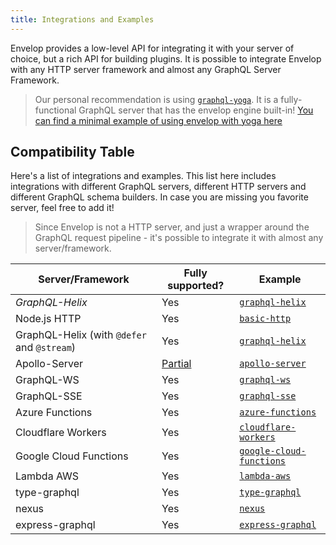 ```yaml
---
title: Integrations and Examples
---
```


Envelop provides a low-level API for integrating it with your server of choice, but a rich API for building plugins. It is possible to integrate Envelop with any HTTP server framework and almost any GraphQL Server Framework.

> Our personal recommendation is using [`graphql-yoga`](https://graphql-yoga.com/). It is a fully-functional GraphQL server that has the envelop engine built-in! [You can find a minimal example of using envelop with yoga here](https://www.graphql-yoga.com/docs/features/envelop-plugins)

## Compatibility Table

Here's a list of integrations and examples. This list here includes integrations with different GraphQL servers, different HTTP servers and different GraphQL schema builders. In case you are missing you favorite server, feel free to add it!

> Since Envelop is not a HTTP server, and just a wrapper around the GraphQL request pipeline - it's possible to integrate it with almost any server/framework.

| Server/Framework                            | Fully supported?                                                                                    | Example                                                                                                 |
| ------------------------------------------- | --------------------------------------------------------------------------------------------------- | ------------------------------------------------------------------------------------------------------- |
| _GraphQL-Helix_                             | Yes                                                                                                 | [`graphql-helix`](https://github.com/n1ru4l/envelop/tree/main/examples/graphql-helix)                   |
| Node.js HTTP                                | Yes                                                                                                 | [`basic-http`](https://github.com/n1ru4l/envelop/tree/main/examples/simple-http)                        |
| GraphQL-Helix (with `@defer` and `@stream`) | Yes                                                                                                 | [`graphql-helix`](https://github.com/n1ru4l/envelop/tree/main/examples/graphql-helix-defer-stream)      |
| Apollo-Server                               | [Partial](https://github.com/apollographql/apollo-server/discussions/5541)                          | [`apollo-server`](https://github.com/n1ru4l/envelop/tree/main/examples/apollo-server)                   |
| GraphQL-WS                                  | Yes                                                                                                 | [`graphql-ws`](https://github.com/n1ru4l/envelop/tree/main/examples/graphql-ws)                         |
| GraphQL-SSE                                 | Yes                                                                                                 | [`graphql-sse`](https://github.com/n1ru4l/envelop/tree/main/examples/graphql-sse)                       |
| Azure Functions                             | Yes                                                                                                 | [`azure-functions`](https://github.com/n1ru4l/envelop/tree/main/examples/azure-functions)               |
| Cloudflare Workers                          | Yes                                                                                                 | [`cloudflare-workers`](https://github.com/n1ru4l/envelop/tree/main/examples/cloudflare-workers)         |
| Google Cloud Functions                      | Yes                                                                                                 | [`google-cloud-functions`](https://github.com/n1ru4l/envelop/tree/main/examples/google-cloud-functions) |
| Lambda AWS                                  | Yes                                                                                                 | [`lambda-aws`](https://github.com/n1ru4l/envelop/tree/main/examples/lambda-aws)                         |
| type-graphql                                | Yes                                                                                                 | [`type-graphql`](https://github.com/n1ru4l/envelop/tree/main/examples/typegraphql)                      |
| nexus                                       | Yes                                                                                                 | [`nexus`](https://github.com/n1ru4l/envelop/tree/main/examples/nexus)                                   |
| express-graphql                             | Yes                                                                                                 | [`express-graphql`](https://github.com/n1ru4l/envelop/tree/main/examples/express-graphql)               |

